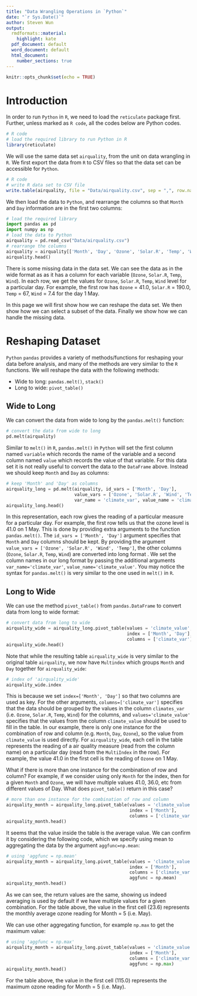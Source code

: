 ```yaml
---
title: "Data Wrangling Operations in `Python`"
date: "`r Sys.Date()`"
author: Steven Wun
output:
  rmdformats::material:
    highlight: kate
  pdf_document: default
  word_document: default
  html_document:
    number_sections: true
---
```


```r
knitr::opts_chunk$set(echo = TRUE)
```


# Introduction

In order to run `Python` in `R`, we need to load the `reticulate` package first. Further, unless marked as `R code`, all the codes below are Python codes.

```r
# R code
# load the required library to run Python in R
library(reticulate)
```

We will use the same data set `airquality`, from the unit on data wrangling in `R`. We first export the data from `R` to CSV files so that the data set can be accessible for `Python`.

```r
# R code
# write R data set to CSV file
write.table(airquality, file = "Data/airquality.csv", sep = ",", row.names = FALSE)
```

We then load the data to `Python`, and rearrange the columns so that `Month` and `Day` information are in the first two columns:

```python
# load the required library
import pandas as pd
import numpy as np
# load the data to Python
airquality = pd.read_csv("Data/airquality.csv")
# rearrange the columns
airquality = airquality[['Month', 'Day', 'Ozone', 'Solar.R', 'Temp', 'Wind']]
airquality.head()
```

There is some missing data in the data set. We can see the data as in the wide format as as it has a column for each variable (`Ozone`, `Solar.R`, `Temp`, `Wind`). In each row, we get the values for `Ozone`, `Solar.R`, `Temp`, `Wind` level for a particular day. For example, the first row has `Ozone` = 41.0, `Solar.R` = 190.0, `Temp` = 67, `Wind` = 7.4 for the day 1 May.

In this page we will first show how we can reshape the data set. We then show how we can select a subset of the data. Finally we show how we can handle the missing data.

# Reshaping Dataset

`Python` `pandas` provides a variety of methods/functions for reshaping your data before analysis, and many of the methods are very similar to the `R` functions. We will reshape the data with the following methods:

*   Wide to long: `pandas.melt()`, `stack()`
*   Long to wide: `pivot_table()`

## Wide to Long

We can convert the data from wide to long by the `pandas.melt()` function:

```python
# convert the data from wide to long
pd.melt(airquality)
```

Similar to `melt()` in `R`, `pandas.melt()` in `Python` will set the first column named `variable` which records the name of the variable and a second column named `value` which records the value of that variable. For this data set it is not really useful to convert the data to the `DataFrame` above. Instead we should keep `Month` and `Day` as columns:

```python
# keep 'Month' and 'Day' as columns
airquality_long = pd.melt(airquality, id_vars = ['Month', 'Day'],
                          value_vars = ['Ozone', 'Solar.R', 'Wind', 'Temp'],
                          var_name = 'climate_var', value_name = 'climate_value')
airquality_long.head()
```

In this representation, each row gives the reading of a particular measure for a particular day. For example, the first row tells us that the ozone level is 41.0 on 1 May. This is done by providing extra arguments to the function `pandas.melt()`. The `id_vars = ['Month', 'Day']` argument specifies that `Month` and `Day` columns should be kept. By providing the argument `value_vars = ['Ozone', 'Solar.R', 'Wind', 'Temp']`, the other columns (`Ozone`, `Solar.R`, `Temp`, `Wind`) are converted into long format . We set the column names in our long format by passing the additional arguments `var_name='climate_var'`, `value_name='climate_value'`. You may notice the syntax for `pandas.melt()` is very similar to the one used in `melt()` in `R`.

## Long to Wide

We can use the method `pivot_table()` from `pandas.DataFrame` to convert data from long to wide format:

```python
# convert data from long to wide
airquality_wide = airquality_long.pivot_table(values = 'climate_value',
                                              index = ['Month', 'Day'],
                                              columns = ['climate_var'])
airquality_wide.head()
```

Note that while the resulting table `airquality_wide` is very similar to the original table `airquality`, we now have `Multindex` which groups `Month` and `Day` together for `airquality_wide`:

```python
# index of 'airquality_wide'
airquality_wide.index
```

This is because we set `index=['Month', 'Day']` so that two columns are used as key. For the other arguments, `columns=['climate_var']` specifies that the data should be grouped by the values in the column `climates_var` (i.e. `Ozone`, `Solar.R`, `Temp`, `Wind`) for the columns, and `values='climate_value'` specifies that the values from the column `climate_value` should be used to fill in the table. In our example, there is only one instance for the combination of row and column (e.g. `Month`, `Day`, `Ozone`), so the value from `climate_value` is used directly. For `airquality_wide`, each cell in the table represents the reading of a air quality measure (read from the column name) on a particular day (read from the `MultiIndex` in the row). For example, the value 41.0 in the first cell is the reading of `Ozone` on 1 May.

What if there is more than one instance for the combination of row and column? For example, if we consider using only `Month` for the index, then for a given `Month` and `Ozone`, we will have multiple values 41.0, 36.0, etc from different values of Day. What does `pivot_table()` return in this case?

```python
# more than one instance for the combination of row and column
airquality_month = airquality_long.pivot_table(values = 'climate_value',
                                               index = ['Month'],
                                               columns = ['climate_var'])
airquality_month.head()
```

It seems that the value inside the table is the average value. We can confirm it by considering the following code, which we specify using mean to aggregating the data by the argument `aggfunc=np.mean`:

```python
# using 'aggfunc = np.mean'
airquality_month = airquality_long.pivot_table(values = 'climate_value',
                                               index = ['Month'],
                                               columns = ['climate_var'],
                                               aggfunc = np.mean)
airquality_month.head()
```

As we can see, the return values are the same, showing us indeed averaging is used by default if we have multiple values for a given combination. For the table above, the value in the first cell (23.6) represents the monthly average ozone reading for Month = 5 (i.e. May).

We can use other aggregating function, for example `np.max` to get the maximum value:

```python
# using 'aggfunc = np.max'
airquality_month = airquality_long.pivot_table(values = 'climate_value',
                                               index = ['Month'],
                                               columns = ['climate_var'],
                                               aggfunc = np.max)
airquality_month.head()
```

For the table above, the value in the first cell (115.0) represents the maximum ozone reading for Month = 5 (i.e. May).
